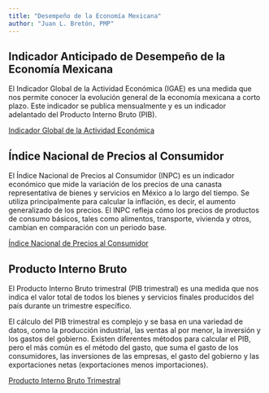 ```yaml
---
title: "Desempeño de la Economía Mexicana"
author: "Juan L. Bretón, PMP"
---
```




## Indicador Anticipado de Desempeño de la Economía Mexicana

El Indicador Global de la Actividad Económica (IGAE) es una medida que nos permite conocer la evolución general de la economía mexicana a corto plazo. Este indicador se publica mensualmente y es un indicador adelantado del Producto Interno Bruto (PIB).

[Indicador Global de la Actividad Económica](igae_dd.qmd)


## Índice Nacional de Precios al Consumidor

El Índice Nacional de Precios al Consumidor (INPC) es un indicador económico que mide la variación de los precios de una canasta representativa de bienes y servicios en México a lo largo del tiempo. Se utiliza principalmente para calcular la inflación, es decir, el aumento generalizado de los precios. El INPC refleja cómo los precios de productos de consumo básicos,  tales como alimentos, transporte, vivienda y otros, cambian en comparación con un periodo base.

[Índice Nacional de Precios al Consumidor](inpc_dd.qmd)


## Producto Interno Bruto

El Producto Interno Bruto trimestral (PIB trimestral) es una medida que nos indica el valor total de todos los bienes y servicios finales producidos del país durante un trimestre específico.

El cálculo del PIB trimestral es complejo y se basa en una variedad de datos, como la producción industrial, las ventas al por menor, la inversión y los gastos del gobierno. Existen diferentes métodos para calcular el PIB, pero el más común es el método del gasto, que suma el gasto de los consumidores, las inversiones de las empresas, el gasto del gobierno y las exportaciones netas (exportaciones menos importaciones).

[Producto Interno Bruto Trimestral](pib_dd.qmd)